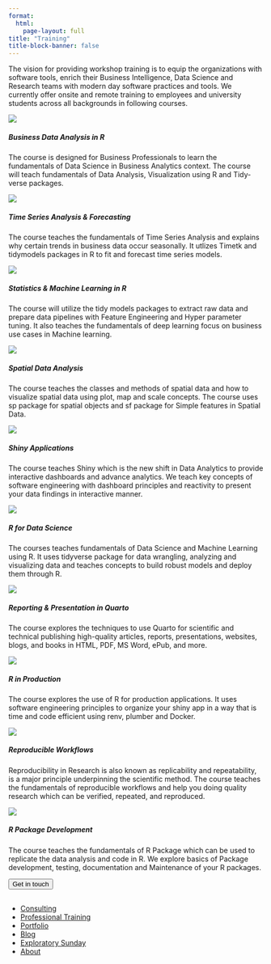 ```yaml
---
format:
  html:
    page-layout: full
title: "Training"
title-block-banner: false
---
```


<p>The vision for providing workshop training is to equip the organizations with software tools, enrich their Business Intelligence, Data Science and Research teams with modern day software practices and tools. We currently offer onsite and remote training to employees and university students across all backgrounds in following courses.</p>

::: {.consult .grid}
::: {.training .g-col-12 .g-col-lg-4}
<img src="images/training/business-analytics.png"/>

<h5>Business Data Analysis in R</h5>

<p>The course is designed for Business Professionals to learn the fundamentals of Data Science in Business Analytics context. The course will teach fundamentals of Data Analysis, Visualization using R and Tidy-verse packages.</p>
:::

::: {.training .g-col-12 .g-col-lg-4}
<img src="images/training/time-series.png"/>

<h5>Time Series Analysis & Forecasting</h5>

<p>The course teaches the fundamentals of Time Series Analysis and explains why certain trends in business data occur seasonally. It utlizes Timetk and tidymodels packages in R to fit and forecast time series models.</p>
:::

::: {.training .g-col-12 .g-col-lg-4}
<img src="images/training/statistical&amp;machinelearning.png"/>

<h5>Statistics & Machine Learning in R</h5>

<p>The course will utilize the tidy models packages to extract raw data and prepare data pipelines with Feature Engineering and Hyper parameter tuning. It also teaches the fundamentals of deep learning focus on business use cases in Machine learning.</p>
:::

::: {.training .g-col-12 .g-col-lg-4}
<img src="images/training/spatial-analysis.png"/>

<h5>Spatial Data Analysis</h5>

<p>The course teaches the classes and methods of spatial data and how to visualize spatial data using plot, map and scale concepts. The course uses sp package for spatial objects and sf package for Simple features in Spatial Data.</p>
:::

::: {.training .g-col-12 .g-col-lg-4}
<img src="images/training/visualization&amp;shiny.png"/>

<h5>Shiny Applications</h5>

<p>The course teaches Shiny which is the new shift in Data Analytics to provide interactive dashboards and advance analytics. We teach key concepts of software engineering with dashboard principles and reactivity to present your data findings in interactive manner.</p>
:::

::: {.training .g-col-12 .g-col-lg-4}
<img src="images/training/r-for-datascience.png"/>

<h5>R for Data Science</h5>

<p>The courses teaches fundamentals of Data Science and Machine Learning using R. It uses tidyverse package for data wrangling, analyzing and visualizing data and teaches concepts to build robust models and deploy them through R.</p>
:::

::: {.training .g-col-12 .g-col-lg-4}
<img src="images/training/elegant-reporting.png"/>

<h5>Reporting & Presentation in Quarto</h5>

<p>The course explores the techniques to use Quarto for scientific and technical publishing high-quality articles, reports, presentations, websites, blogs, and books in HTML, PDF, MS Word, ePub, and more.</p>
:::

::: {.training .g-col-12 .g-col-lg-4}
<img src="images/training/putting-r-in-production.png"/>

<h5>R in Production</h5>

<p>The course explores the use of R for production applications. It uses software engineering principles to organize your shiny app in a way that is time and code efficient using renv, plumber and Docker.</p>
:::

::: {.training .g-col-12 .g-col-lg-4}
<img src="images/training/reproducible-workflows.png"/>

<h5>Reproducible Workflows</h5>

<p>Reproducibility in Research is also known as replicability and repeatability, is a major principle underpinning the scientific method. The course teaches the fundamentals of reproducible workflows and help you doing quality research which can be verified, repeated, and reproduced.</p>
:::

::: {.training .g-col-12 .g-col-lg-4}
<img src="images/training/packages.png"/>

<h5>R Package Development</h5>

<p>The course teaches the fundamentals of R Package which can be used to replicate the data analysis and code in R. We explore basics of Package development, testing, documentation and Maintenance of your R packages.</p>
:::
:::

::: button3
<a href="index.qmd#cont"> <button class="btn btn-outline-primary btn-lg">Get in touch</button> </a>
:::

::: footer
<h2>

</h2>

::: social
<a href="https://www.facebook.com/profile.php?id=100088076201356"><i class="bi bi-facebook"></i></a> <a href="https://twitter.com/StatDevs "><i class="bi bi-twitter"></i></a> <a href="https://www.linkedin.com/company/stat-devs"><i class="bi bi-linkedin"></i></a> <a href="https://github.com/Stat-Devs"><i class="bi bi-github"></i></a>
:::

<ul class="links">

<li><a href="consulting.qmd">Consulting</a></li>

<li><a href="training.qmd">Professional Training</a></li>

<li><a href="portfolio.qmd">Portfolio</a></li>

<li><a href="blog.qmd">Blog</a></li>

<li><a href="exploratory-sunday.qmd">Exploratory Sunday</a></li>

<li><a href="about.qmd">About</a></li>

</ul>
:::
